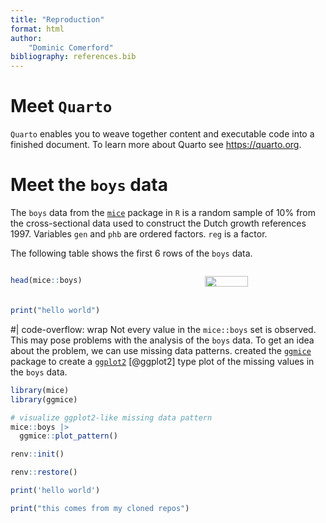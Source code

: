 ---
title: "Reproduction"
format: html
author:
    "Dominic Comerford"
bibliography: references.bib
---


# Meet `Quarto`

`Quarto` enables you to weave together content and executable code into a finished document. 
To learn more about Quarto see [https://quarto.org](https://quarto.org).

# Meet the `boys` data 
The `boys` data from the [`mice`](https://github.com/amices/mice){.pkg} package in [`R`]{.proglang} is a random sample of 10% from the cross-sectional data used to construct the Dutch growth references 1997. Variables `gen` and `phb` are ordered factors. `reg` is a factor.

The following table shows the first 6 rows of the `boys` data.

:::: {.columns}
::: {.column width="60%"}

```{r}
head(mice::boys)
```
:::


::: {.column width="40%"}
![](https://amices.org/mice/logo.png){fig-align="right" width=60%}
:::
::::


```{r}
print("hello world")

```

#| code-overflow: wrap
Not every value in the `mice::boys` set is observed. This may pose problems with the analysis of the `boys` data. To get an idea about the problem, we can use missing data patterns. created the [`ggmice`](https://github.com/amices/ggmice){.pkg} package to create a [`ggplot2`](https://ggplot2.tidyverse.org){.pkg} [@ggplot2] type plot of the missing values in the `boys` data.

```{r mdpattern}
library(mice)
library(ggmice)

# visualize ggplot2-like missing data pattern
mice::boys |> 
  ggmice::plot_pattern()
```


```{r}
renv::init()
```
```{r}
renv::restore()
```

```{r}
print('hello world')
```


```{r}
print("this comes from my cloned repos")
```

